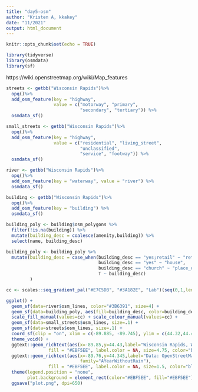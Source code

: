 ```yaml
---
title: "day5-osm"
author: "Kristen A, kkakey"
date: "11/2021"
output: html_document
---
```


```r
knitr::opts_chunk$set(echo = TRUE)
```

```r
library(tidyverse)
library(osmdata)
library(sf)
```

https://wiki.openstreetmap.org/wiki/Map_features

```r
streets <- getbb("Wisconsin Rapids")%>%
  opq()%>%
  add_osm_feature(key = "highway", 
                  value = c("motorway", "primary", 
                            "secondary", "tertiary")) %>%
  osmdata_sf()

small_streets <- getbb("Wisconsin Rapids")%>%
  opq()%>%
  add_osm_feature(key = "highway", 
                  value = c("residential", "living_street",
                            "unclassified",
                            "service", "footway")) %>%
  osmdata_sf()

river <- getbb("Wisconsin Rapids")%>%
  opq()%>%
  add_osm_feature(key = "waterway", value = "river") %>%
  osmdata_sf()

building <- getbb("Wisconsin Rapids")%>%
  opq()%>%
  add_osm_feature(key = "building") %>%
  osmdata_sf()

building_poly <- building$osm_polygons %>%
  filter(!is.na(building)) %>%
  mutate(building_desc = coalesce(amenity,building)) %>%
  select(name, building_desc)

building_poly <- building_poly %>%
  mutate(building_desc = case_when(building_desc == "yes;retail" ~ "retail",
                                   building_desc == "yes" ~ "house",
                                   building_desc == "church" ~ "place_of_worship",
                                   T ~ building_desc)
         )
```

```r
cc <- scales::seq_gradient_pal("#E7C5DB", "#3A182E", "Lab")(seq(0,1,length.out=length(unique(building_poly$building_desc))))

ggplot() +
  geom_sf(data=river$osm_lines, color="#3B6391", size=4) +
  geom_sf(data=building_poly, aes(fill=building_desc, color=building_desc), size=.4) +
  scale_fill_manual(values=cc) + scale_colour_manual(values=cc) +
  geom_sf(data=small_streets$osm_lines, size=.1) +
  geom_sf(data=streets$osm_lines, size=.1) +
  coord_sf(clip = "on", xlim = c(-89.885, -89.745), ylim = c(44.32,44.44)) +
  theme_void() +
  ggtext::geom_richtext(aes(x=-89.85,y=44.43,label="Wisconsin Rapids, WI",family="AYearWithoutRain"), 
                fill = "#EBF5EE", label.color = NA, size=4.75, color="black") +
  ggtext::geom_richtext(aes(x=-89.76,y=44.345,label="Data: OpenStreetMap<br>Nov. 2021 | @kkakey",
                            family="AYearWithoutRain"), 
                fill = "#EBF5EE", label.color = NA, size=1.5, color="black") +
  theme(legend.position = "none",
        plot.background = element_rect(color="#EBF5EE", fill="#EBF5EE")) +
  ggsave("plot.png", dpi=650)
```

